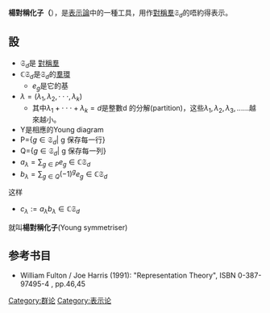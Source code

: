 {{Expert needed|subject=数学|time=2021-10-24}}{{Orphan|time=2016-12-16T10:05:02+00:00}}

'''楊對稱化子（'''{{Lang-en|Young symmetrizer}}），是[[表示論|表示論]]中的一種工具，用作[[對稱羣|對稱羣]]<math>\mathfrak{S}_d</math>的唔約得表示。

== 設 ==
* <math>\mathfrak{S}_d</math>是 [[對稱羣|對稱羣]]
* <math>\mathbb{C}\mathfrak{S}_d</math>是<math>\mathfrak{S}_d</math>的[[羣環|羣環]]
** <math>e_g</math>是它的基
* <math>\lambda = (\lambda_1, \lambda_2,  \cdot \cdot \cdot , \lambda_k)</math>
** 其中<math>\lambda_1+ \cdot \cdot \cdot + \lambda_k = d</math>是整數d 的分解(partition)，这些<math>\lambda_1,\lambda_2,\lambda_3,......</math>越來越小。
* Y是相應的Young diagram
* P={<math>g\in\mathfrak{S}_d</math>| g 保存每一行}
* Q={<math>g\in\mathfrak{S}_d</math>| g 保存每一列}
* <math>a_\lambda = \sum_{g\in P}e_g\in\mathbb{C}\mathfrak{S}_d</math>
* <math>b_\lambda = \sum_{g\in Q}(-1)^g e_g\in\mathbb{C}\mathfrak{S}_d</math>
这样
* <math>c_\lambda := a_\lambda b_\lambda\in\mathbb{C}\mathfrak{S}_d</math>
就叫'''楊對稱化子'''(Young symmetriser)

== 参考书目 ==
* William Fulton / Joe Harris (1991): "Representation Theory", ISBN 0-387-97495-4 , pp.46,45

[[Category:群论|Category:群论]]
[[Category:表示论|Category:表示论]]